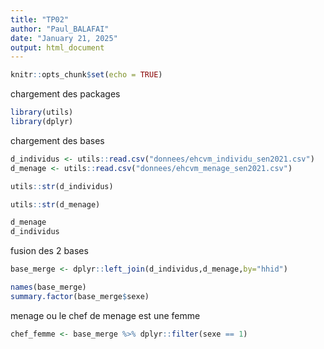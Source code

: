 ```yaml
---
title: "TP02"
author: "Paul_BALAFAI"
date: "January 21, 2025"
output: html_document
---
```


```r
knitr::opts_chunk$set(echo = TRUE)
```

chargement des packages
```r
library(utils)
library(dplyr)
```



chargement des bases
```r
d_individus <- utils::read.csv("donnees/ehcvm_individu_sen2021.csv")
d_menage <- utils::read.csv("donnees/ehcvm_menage_sen2021.csv")

```
```r
utils::str(d_individus)
```

```r
utils::str(d_menage)
```


```r
d_menage
d_individus
```

fusion des 2 bases
```r
base_merge <- dplyr::left_join(d_individus,d_menage,by="hhid")
```

```r
names(base_merge)
summary.factor(base_merge$sexe)
```


menage ou le chef de menage est une femme
```r
chef_femme <- base_merge %>% dplyr::filter(sexe == 1)

```





